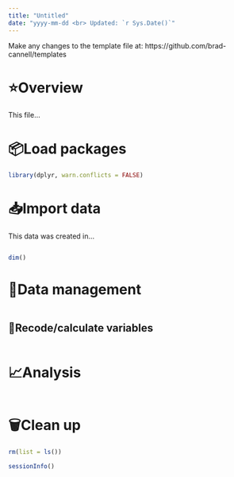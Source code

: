 ```yaml
---
title: "Untitled"
date: "yyyy-mm-dd <br> Updated: `r Sys.Date()`"
---
```


Make any changes to the template file at: https://github.com/brad-cannell/templates

# ⭐️Overview

This file...


# 📦Load packages

```r
library(dplyr, warn.conflicts = FALSE)
```

# 📥Import data

This data was created in...

```r

```

```r
dim()
```


# 🚧Data management

```r

```

## 🧮Recode/calculate variables

```r

```


# 📈Analysis

```r

```


# 🗑Clean up

```r
rm(list = ls())
```

```r
sessionInfo()
```
